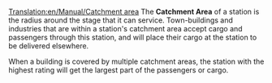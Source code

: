 [[Translation:en/Manual/Catchment area]]
The <b>Catchment Area</b> of a station is the radius around the stage that it can service. Town-buildings and industries that are within a station's catchment area accept cargo and passengers through this station, and will place their cargo at the station to be delivered elsewhere.

When a building is covered by multiple catchment areas, the station with the highest rating will get the largest part of the passengers or cargo.